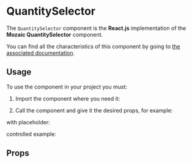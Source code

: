 
<Meta title="Components/QuantitySelector" component={QuantitySelector} argTypes={argTypes} />

# QuantitySelector

The `QuantitySelector` component is the **React.js** implementation of the **Mozaic QuantitySelector** component.

You can find all the characteristics of this component by going to [the associated documentation](https://mozaic.adeo.cloud/Components/Form/QuantitySelector/).

## Usage

To use the component in your project you must:

1. Import the component where you need it:

<Source language="javascript" code="import { QuantitySelector } from 'bigfish-wms--mozaic-react';" />

2. Call the component and give it the desired props, for example:

<Canvas withSource="open">
    <Story story={Controls} />
</Canvas>

with placeholder:

<Canvas withSource="open">
    <Story story={Placeholder} />
</Canvas>

controlled example:

<Canvas withSource="open">
    <Story story={Example} />
</Canvas>

## Props

<ArgsTable of={QuantitySelector} />
